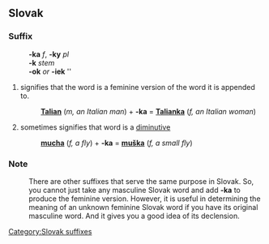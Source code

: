 ==Slovak==
===Suffix===
:'''-ka''' ''f'', '''-ky''' ''pl''
:'''-k''' ''stem''
:'''-ok''' ''or'' '''-iek''' ''{{genpl}}
: {{decpat}} {{zena}}
# signifies that the word is a feminine version of the word it is appended to.
#:'''[[Talian#Slovak|Talian]]''' (''m, an Italian man'') + '''-ka''' = '''[[Talianka#Slovak|Talianka]]''' (''f, an Italian woman'')
# sometimes signifies that word is a [[diminutive]]
#: '''[[mucha#Slovak|mucha]]''' (''f, a fly'') + '''-ka''' = '''[[muška#Slovak|muška]]''' (''f, a small fly'')

===Note===
:There are other suffixes that serve the same purpose in Slovak. So, you cannot just take any masculine Slovak word and add '''-ka''' to produce the feminine version. However, it is useful in determining the meaning of an unknown feminine Slovak word if you have its original masculine word. And it gives you a good idea of its declension.
[[Category:Slovak suffixes]]